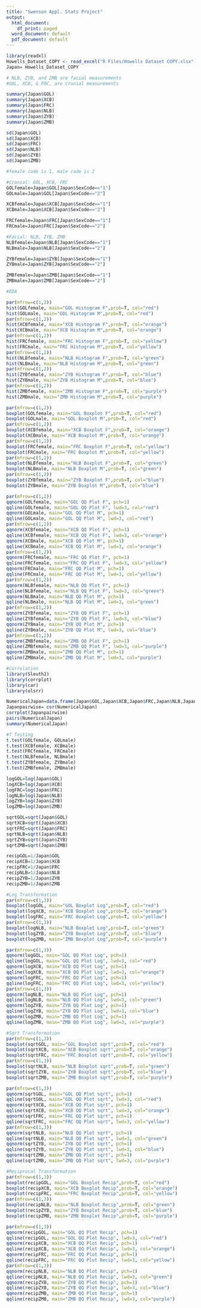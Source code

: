 ---
title: "Swenson Appl. Stats Project"
output:
  html_document:
    df_print: paged
  word_document: default
  pdf_document: default
---


```{r Base Data}
library(readxl)
Howells_Dataset_COPY <- read_excel("R Files/Howells Dataset COPY.xlsx")
Japan= Howells_Dataset_COPY

# NLB, ZYB, and ZMB are facial measurements
#GOL, XCB, & FRC, are cranial measurements

summary(Japan$GOL)
summary(Japan$XCB)
summary(Japan$FRC)
summary(Japan$NLB)
summary(Japan$ZYB)
summary(Japan$ZMB)

sd(Japan$GOL)
sd(Japan$XCB)
sd(Japan$FRC)
sd(Japan$NLB)
sd(Japan$ZYB)
sd(Japan$ZMB)

#female code is 1, male code is 2

#Cranial: GOL, XCB, FRC
GOLfemale=Japan$GOL[Japan$SexCode=="1"]
GOLmale=Japan$GOL[Japan$SexCode=="2"]

XCBfemale=Japan$XCB[Japan$SexCode=="1"]
XCBmale=Japan$XCB[Japan$SexCode=="2"]

FRCfemale=Japan$FRC[Japan$SexCode=="1"]
FRCmale=Japan$FRC[Japan$SexCode=="2"]

#Facial: NLB, ZYB, ZMB
NLBfemale=Japan$NLB[Japan$SexCode=="1"]
NLBmale=Japan$NLB[Japan$SexCode=="2"]

ZYBfemale=Japan$ZYB[Japan$SexCode=="1"]
ZYBmale=Japan$ZYB[Japan$SexCode=="2"]

ZMBfemale=Japan$ZMB[Japan$SexCode=="1"]
ZMBmale=Japan$ZMB[Japan$SexCode=="2"]

```


```{r Exploratory Data Analysis}
#EDA

par(mfrow=c(1,2))
hist(GOLfemale, main="GOL Histogram F",prob=T, col="red")
hist(GOLmale, main="GOL Histogram M",prob=T, col="red")
par(mfrow=c(1,2))
hist(XCBfemale, main="XCB Histogram F",prob=T, col="orange")
hist(XCBmale, main="XCB Histogram M",prob=T, col="orange")
par(mfrow=c(1,2))
hist(FRCfemale, main="FRC Histogram F",prob=T, col="yellow")
hist(FRCmale, main="FRC Histogram M",prob=T, col="yellow")
par(mfrow=c(1,2))
hist(NLBfemale, main="NLB Histogram F",prob=T, col="green")
hist(NLBmale, main="NLB Histogram M",prob=T, col="green")
par(mfrow=c(1,2))
hist(ZYBfemale, main="ZYB Histogram F",prob=T, col="blue")
hist(ZYBmale, main="ZYB Histogram M",prob=T, col="blue")
par(mfrow=c(1,2))
hist(ZMBfemale, main="ZMB Histogram F",prob=T, col="purple")
hist(ZMBmale, main="ZMB Histogram M",prob=T, col="purple")

par(mfrow=c(1,2))
boxplot(GOLfemale, main="GOL Boxplot F",prob=T, col="red")
boxplot(GOLmale, main="GOL Boxplot M",prob=T, col="red")
par(mfrow=c(1,2))
boxplot(XCBfemale, main="XCB Boxplot F",prob=T, col="orange")
boxplot(XCBmale, main="XCB Boxplot M",prob=T, col="orange")
par(mfrow=c(1,2))
boxplot(FRCfemale, main="FRC Boxplot F",prob=T, col="yellow")
boxplot(FRCmale, main="FRC Boxplot M",prob=T, col="yellow")
par(mfrow=c(1,2))
boxplot(NLBfemale, main="NLB Boxplot F",prob=T, col="green")
boxplot(NLBmale, main="NLB Boxplot M",prob=T, col="green")
par(mfrow=c(1,2))
boxplot(ZYBfemale, main="ZYB Boxplot F",prob=T, col="blue")
boxplot(ZYBmale, main="ZYB Boxplot M",prob=T, col="blue")

par(mfrow=c(1,2))
qqnorm(GOLfemale, main="GOL QQ Plot F", pch=1)
qqline(GOLfemale, main="GOL QQ Plot F", lwd=3, col="red")
qqnorm(GOLmale, main="GOL QQ Plot M", pch=1)
qqline(GOLmale, main="GOL QQ Plot M", lwd=3, col="red")
par(mfrow=c(1,2))
qqnorm(XCBfemale, main="XCB QQ Plot F", pch=1)
qqline(XCBfemale, main="XCB QQ Plot F", lwd=3, col="orange")
qqnorm(XCBmale, main="XCB QQ Plot M", pch=1)
qqline(XCBmale, main="XCB QQ Plot M", lwd=3, col="orange")
par(mfrow=c(1,2))
qqnorm(FRCfemale, main="FRC QQ Plot F", pch=1)
qqline(FRCfemale, main="FRC QQ Plot F", lwd=3, col="yellow")
qqnorm(FRCmale, main="FRC QQ Plot M", pch=1)
qqline(FRCmale, main="FRC QQ Plot M", lwd=3, col="yellow")
par(mfrow=c(1,2))
qqnorm(NLBfemale, main="NLB QQ Plot F", pch=1)
qqline(NLBfemale, main="NLB QQ Plot F", lwd=3, col="green")
qqnorm(NLBmale, main="NLB QQ Plot M", pch=1)
qqline(NLBmale, main="NLB QQ Plot M", lwd=3, col="green")
par(mfrow=c(1,2))
qqnorm(ZYBfemale, main="ZYB QQ Plot F", pch=1)
qqline(ZYBfemale, main="ZYB QQ Plot F", lwd=3, col="blue")
qqnorm(ZYBmale, main="ZYB QQ Plot M", pch=1)
qqline(ZYBmale, main="ZYB QQ Plot M", lwd=3, col="blue")
par(mfrow=c(1,2))
qqnorm(ZMBfemale, main="ZMB QQ Plot F", pch=1)
qqline(ZMBfemale, main="ZMB QQ Plot F", lwd=3, col="purple")
qqnorm(ZMBmale, main="ZMB QQ Plot M", pch=1)
qqline(ZMBmale, main="ZMB QQ Plot M", lwd=3, col="purple")


```


```{r}
#Correlation
library(Sleuth2)
library(corrplot)
library(car)
library(olsrr)

NumericalJapan=data.frame(Japan$GOL,Japan$XCB,Japan$FRC,Japan$NLB,Japan$ZYB,Japan$ZMB)
Japanpairwise= cor(NumericalJapan)
corrplot(Japanpairwise)
pairs(NumericalJapan)
summary(NumericalJapan)

```



```{r}
#T Testing
t.test(GOLfemale, GOLmale)
t.test(XCBfemale, XCBmale)
t.test(FRCfemale, FRCmale)
t.test(NLBfemale, NLBmale)
t.test(ZYBfemale, ZYBmale)
t.test(ZMBfemale, ZMBmale)

```


```{r}
logGOL=log(Japan$GOL)
logXCB=log(Japan$XCB)
logFRC=log(Japan$FRC)
logNLB=log(Japan$NLB)
logZYB=log(Japan$ZYB)
logZMB=log(Japan$ZMB)

sqrtGOL=sqrt(Japan$GOL)
sqrtXCB=sqrt(Japan$XCB)
sqrtFRC=sqrt(Japan$FRC)
sqrtNLB=sqrt(Japan$NLB)
sqrtZYB=sqrt(Japan$ZYB)
sqrtZMB=sqrt(Japan$ZMB)

recipGOL=1/Japan$GOL
recipXCB=1/Japan$XCB
recipFRC=1/Japan$FRC
recipNLB=1/Japan$NLB
recipZYB=1/Japan$ZYB
recipZMB=1/Japan$ZMB

```

```{r}
#Log Transformation
par(mfrow=c(1,3))
boxplot(logGOL, main="GOL Boxplot Log",prob=T, col="red")
boxplot(logXCB, main="XCB Boxplot Log",prob=T, col="orange")
boxplot(logFRC, main="FRC Boxplot Log",prob=T, col="yellow")
par(mfrow=c(1,3))
boxplot(logNLB, main="NLB Boxplot Log",prob=T, col="green")
boxplot(logZYB, main="ZYB Boxplot Log",prob=T, col="blue")
boxplot(logZMB, main="ZMB Boxplot Log",prob=T, col="purple")

par(mfrow=c(1,3))
qqnorm(logGOL, main="GOL QQ Plot Log", pch=1)
qqline(logGOL, main="GOL QQ Plot Log", lwd=3, col="red")
qqnorm(logXCB, main="XCB QQ Plot Log", pch=1)
qqline(logXCB, main="XCB QQ Plot Log", lwd=3, col="orange")
qqnorm(logFRC, main="FRC QQ Plot Log", pch=1)
qqline(logFRC, main="FRC QQ Plot Log", lwd=3, col="yellow")
par(mfrow=c(1,3))
qqnorm(logNLB, main="NLB QQ Plot Log", pch=1)
qqline(logNLB, main="NLB QQ Plot Log", lwd=3, col="green")
qqnorm(logZYB, main="ZYB QQ Plot Log", pch=1)
qqline(logZYB, main="ZYB QQ Plot Log", lwd=3, col="blue")
qqnorm(logZMB, main="ZMB QQ Plot Log", pch=1)
qqline(logZMB, main="ZMB QQ Plot Log", lwd=3, col="purple")

```

```{r}
#Sqrt Transformation
par(mfrow=c(1,3))
boxplot(sqrtGOL, main="GOL Boxplot sqrt",prob=T, col="red")
boxplot(sqrtXCB, main="XCB Boxplot sqrt",prob=T, col="orange")
boxplot(sqrtFRC, main="FRC Boxplot sqrt",prob=T, col="yellow")
par(mfrow=c(1,3))
boxplot(sqrtNLB, main="NLB Boxplot sqrt",prob=T, col="green")
boxplot(sqrtZYB, main="ZYB Boxplot sqrt",prob=T, col="blue")
boxplot(sqrtZMB, main="ZMB Boxplot sqrt",prob=T, col="purple")

par(mfrow=c(1,3))
qqnorm(sqrtGOL, main="GOL QQ Plot sqrt", pch=1)
qqline(sqrtGOL, main="GOL QQ Plot sqrt", lwd=3, col="red")
qqnorm(sqrtXCB, main="XCB QQ Plot sqrt", pch=1)
qqline(sqrtXCB, main="XCB QQ Plot sqrt", lwd=3, col="orange")
qqnorm(sqrtFRC, main="FRC QQ Plot sqrt", pch=1)
qqline(sqrtFRC, main="FRC QQ Plot sqrt", lwd=3, col="yellow")
par(mfrow=c(1,3))
qqnorm(sqrtNLB, main="NLB QQ Plot sqrt", pch=1)
qqline(sqrtNLB, main="NLB QQ Plot sqrt", lwd=3, col="green")
qqnorm(sqrtZYB, main="ZYB QQ Plot sqrt", pch=1)
qqline(sqrtZYB, main="ZYB QQ Plot sqrt", lwd=3, col="blue")
qqnorm(sqrtZMB, main="ZMB QQ Plot sqrt", pch=1)
qqline(sqrtZMB, main="ZMB QQ Plot sqrt", lwd=3, col="purple")
```

```{r}
#Reciprocal Transformation
par(mfrow=c(1,3))
boxplot(recipGOL, main="GOL Boxplot Recip",prob=T, col="red")
boxplot(recipXCB, main="XCB Boxplot Recip",prob=T, col="orange")
boxplot(recipFRC, main="FRC Boxplot Recip",prob=T, col="yellow")
par(mfrow=c(1,3))
boxplot(recipNLB, main="NLB Boxplot Recip",prob=T, col="green")
boxplot(recipZYB, main="ZYB Boxplot Recip",prob=T, col="blue")
boxplot(recipZMB, main="ZMB Boxplot Recip",prob=T, col="purple")

par(mfrow=c(1,3))
qqnorm(recipGOL, main="GOL QQ Plot Recip", pch=1)
qqline(recipGOL, main="GOL QQ Plot Recip", lwd=3, col="red")
qqnorm(recipXCB, main="XCB QQ Plot Recip", pch=1)
qqline(recipXCB, main="XCB QQ Plot Recip", lwd=3, col="orange")
qqnorm(recipFRC, main="FRC QQ Plot Recip", pch=1)
qqline(recipFRC, main="FRC QQ Plot Recip", lwd=3, col="yellow")
par(mfrow=c(1,3))
qqnorm(recipNLB, main="NLB QQ Plot Recip", pch=1)
qqline(recipNLB, main="NLB QQ Plot Recip", lwd=3, col="green")
qqnorm(recipZYB, main="ZYB QQ Plot Recip", pch=1)
qqline(recipZYB, main="ZYB QQ Plot Recip", lwd=3, col="blue")
qqnorm(recipZMB, main="ZMB QQ Plot Recip", pch=1)
qqline(recipZMB, main="ZMB QQ Plot Recip", lwd=3, col="purple")
```

